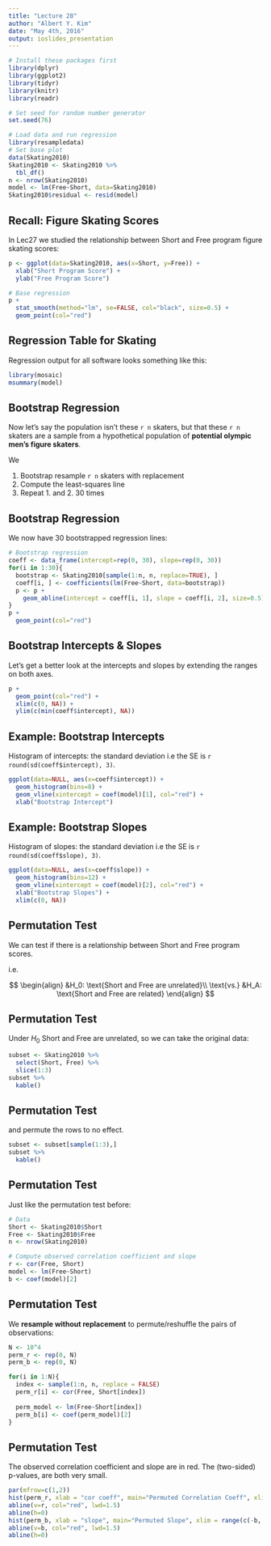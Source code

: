 ```yaml
---
title: "Lecture 28"
author: "Albert Y. Kim"
date: "May 4th, 2016"
output: ioslides_presentation
---
```


```r
# Install these packages first
library(dplyr)
library(ggplot2)
library(tidyr)
library(knitr)
library(readr)

# Set seed for random number generator
set.seed(76)
```

```r
# Load data and run regression
library(resampledata)
# Set base plot
data(Skating2010)
Skating2010 <- Skating2010 %>% 
  tbl_df()
n <- nrow(Skating2010)
model <- lm(Free~Short, data=Skating2010)
Skating2010$residual <- resid(model)
```





## Recall: Figure Skating Scores

In Lec27 we studied the relationship between Short and Free program figure 
skating scores:

```r
p <- ggplot(data=Skating2010, aes(x=Short, y=Free)) +
  xlab("Short Program Score") + 
  ylab("Free Program Score")

# Base regression
p + 
  stat_smooth(method="lm", se=FALSE, col="black", size=0.5) + 
  geom_point(col="red")
```





## Regression Table for Skating

Regression output for all software looks something like this:

```r
library(mosaic)
msummary(model)
```





## Bootstrap Regression

Now let's say the population isn't these `r n` skaters, but that these `r n` 
skaters are a sample from a hypothetical population of **potential olympic men's
figure skaters**.

We

1. Bootstrap resample `r n` skaters with replacement
1. Compute the least-squares line 
1. Repeat 1. and 2. 30 times





## Bootstrap Regression

We now have 30 bootstrapped regression lines:

```r
# Bootstrap regression
coeff <- data_frame(intercept=rep(0, 30), slope=rep(0, 30))
for(i in 1:30){
  bootstrap <- Skating2010[sample(1:n, n, replace=TRUE), ]
  coeff[i, ] <- coefficients(lm(Free~Short, data=bootstrap))
  p <- p + 
    geom_abline(intercept = coeff[i, 1], slope = coeff[i, 2], size=0.5)
}
p + 
  geom_point(col="red")
```





## Bootstrap Intercepts & Slopes

Let's get a better look at the intercepts and slopes by extending the ranges on
both axes.

```r
p + 
  geom_point(col="red") + 
  xlim(c(0, NA)) +
  ylim(c(min(coeff$intercept), NA))
```





## Example: Bootstrap Intercepts

Histogram of intercepts: the standard deviation i.e the SE is
`r round(sd(coeff$intercept), 3)`.

```r
ggplot(data=NULL, aes(x=coeff$intercept)) + 
  geom_histogram(bins=8) +
  geom_vline(xintercept = coef(model)[1], col="red") + 
  xlab("Bootstrap Intercept")
```





## Example: Bootstrap Slopes

Histogram of slopes: the standard deviation i.e the SE is
`r round(sd(coeff$slope), 3)`.

```r
ggplot(data=NULL, aes(x=coeff$slope)) + 
  geom_histogram(bins=12) +
  geom_vline(xintercept = coef(model)[2], col="red") + 
  xlab("Bootstrap Slopes") + 
  xlim(c(0, NA))
```





## Permutation Test

We can test if there is a relationship between Short and Free program scores.

i.e.

$$
\begin{align}
&H_0: \text{Short and Free are unrelated}\\
\text{vs.} &H_A: \text{Short and Free are related}
\end{align}
$$





## Permutation Test

Under $H_0$ Short and Free are unrelated, so we can take the original data:

```r
subset <- Skating2010 %>% 
  select(Short, Free) %>% 
  slice(1:3) 
subset %>% 
  kable()
```





## Permutation Test

and permute the rows to no effect.

```r
subset <- subset[sample(1:3),]
subset %>%   
  kable()
```





## Permutation Test

Just like the permutation test before:

```r
# Data
Short <- Skating2010$Short
Free <- Skating2010$Free
n <- nrow(Skating2010)

# Compute observed correlation coefficient and slope
r <- cor(Free, Short)
model <- lm(Free~Short)
b <- coef(model)[2]
```





## Permutation Test

We **resample without replacement** to permute/reshuffle the pairs of observations:

```r
N <- 10^4
perm_r <- rep(0, N)
perm_b <- rep(0, N)

for(i in 1:N){
  index <- sample(1:n, n, replace = FALSE)
  perm_r[i] <- cor(Free, Short[index])
  
  perm_model <- lm(Free~Short[index])
  perm_b[i] <- coef(perm_model)[2]
}
```





## Permutation Test

The observed correlation coefficient and slope are in red. The (two-sided) p-values, are both very small.

```r
par(mfrow=c(1,2))
hist(perm_r, xlab = "cor coeff", main="Permuted Correlation Coeff", xlim = range(c(-r, r)))
abline(v=r, col="red", lwd=1.5)
abline(h=0)
hist(perm_b, xlab = "slope", main="Permuted Slope", xlim = range(c(-b, b)))
abline(v=b, col="red", lwd=1.5)
abline(h=0)
```

